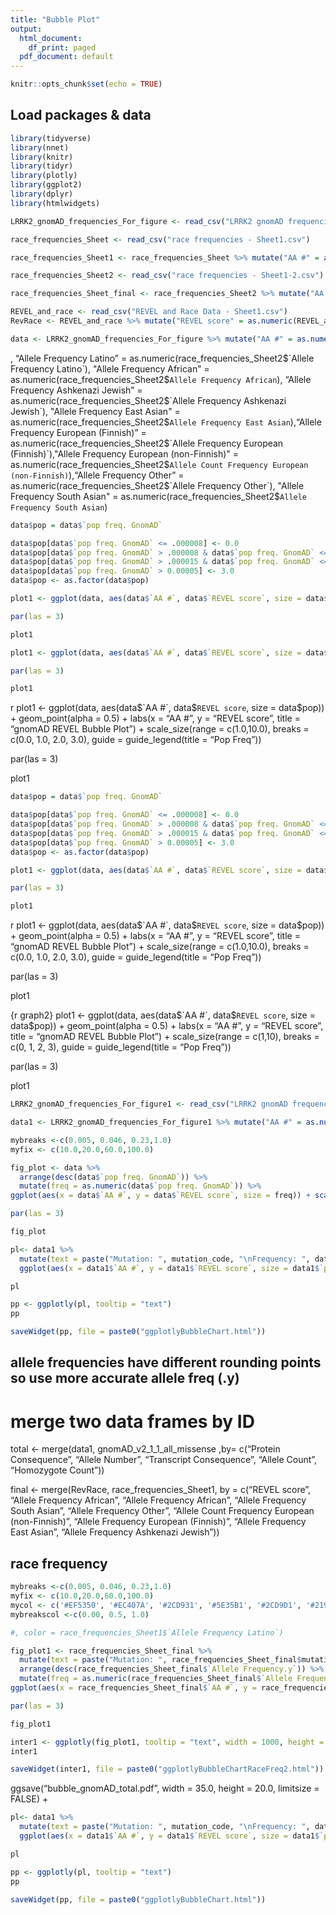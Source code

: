 ```yaml
---
title: "Bubble Plot"
output:
  html_document:
    df_print: paged
  pdf_document: default
---
```


```r
knitr::opts_chunk$set(echo = TRUE)
```

## Load packages & data

```r
library(tidyverse)
library(nnet)
library(knitr)
library(tidyr)
library(plotly)
library(ggplot2)
library(dplyr)
library(htmlwidgets)
```

```r
LRRK2_gnomAD_frequencies_For_figure <- read_csv("LRRK2 gnomAD frequencies - For figure.csv")

race_frequencies_Sheet <- read_csv("race frequencies - Sheet1.csv")

race_frequencies_Sheet1 <- race_frequencies_Sheet %>% mutate("AA #" = as.numeric(race_frequencies_Sheet$`AA #`), "REVEL score" = as.numeric(race_frequencies_Sheet$`REVEL score`), "Allele Frequency Latino" = as.numeric(race_frequencies_Sheet$`Allele Frequency Latino`))

race_frequencies_Sheet2 <- read_csv("race frequencies - Sheet1-2.csv")

race_frequencies_Sheet_final <- race_frequencies_Sheet2 %>% mutate("AA #" = as.numeric(race_frequencies_Sheet2$`AA #`), "REVEL score" = as.numeric(race_frequencies_Sheet2$`REVEL`))

REVEL_and_race <- read_csv("REVEL and Race Data - Sheet1.csv")
RevRace <- REVEL_and_race %>% mutate("REVEL score" = as.numeric(REVEL_and_race$`REVEL`), "Allele Frequency Latino" = as.numeric(REVEL_and_race$`Allele Frequency Latino`), "Allele Frequency African" = as.numeric(REVEL_and_race$`Allele Frequency African`), "Allele Frequency Ashkenazi Jewish" = as.numeric(REVEL_and_race$`Allele Frequency Ashkenazi Jewish`), "Allele Frequency East Asian" = as.numeric(REVEL_and_race$`Allele Frequency East Asian`),"Allele Frequency European (Finnish)" = as.numeric(REVEL_and_race$`Allele Frequency European (Finnish)`),"Allele Count Frequency European (non-Finnish)" = as.numeric(REVEL_and_race$`Allele Count Frequency European (non-Finnish)`),"Allele Frequency Other" = as.numeric(REVEL_and_race$`Allele Frequency Other`), "Allele Frequency South Asian" = as.numeric(REVEL_and_race$`Allele Frequency South Asian`))

data <- LRRK2_gnomAD_frequencies_For_figure %>% mutate("AA #" = as.numeric(LRRK2_gnomAD_frequencies_For_figure$`AA #`), "REVEL score" = as.numeric(LRRK2_gnomAD_frequencies_For_figure$`REVEL score`), Model = rownames(data))
```

, "Allele Frequency Latino" = as.numeric(race_frequencies_Sheet2$`Allele Frequency Latino`), "Allele Frequency African" = as.numeric(race_frequencies_Sheet2$`Allele Frequency African`), "Allele Frequency Ashkenazi Jewish" = as.numeric(race_frequencies_Sheet2$`Allele Frequency Ashkenazi Jewish`), "Allele Frequency East Asian" = as.numeric(race_frequencies_Sheet2$`Allele Frequency East Asian`),"Allele Frequency European (Finnish)" = as.numeric(race_frequencies_Sheet2$`Allele Frequency European (Finnish)`),"Allele Frequency European (non-Finnish)" = as.numeric(race_frequencies_Sheet2$`Allele Count Frequency European (non-Finnish)`),"Allele Frequency Other" = as.numeric(race_frequencies_Sheet2$`Allele Frequency Other`), "Allele Frequency South Asian" = as.numeric(race_frequencies_Sheet2$`Allele Frequency South Asian`)
```r
data$pop = data$`pop freq. GnomAD`

data$pop[data$`pop freq. GnomAD` <= .000008] <- 0.0
data$pop[data$`pop freq. GnomAD` > .000008 & data$`pop freq. GnomAD` <= .000015] <- 1.0
data$pop[data$`pop freq. GnomAD` > .000015 & data$`pop freq. GnomAD` <= 0.00005] <- 2.0
data$pop[data$`pop freq. GnomAD` > 0.00005] <- 3.0
data$pop <- as.factor(data$pop)
```

```r
plot1 <- ggplot(data, aes(data$`AA #`, data$`REVEL score`, size = data$`pop freq. GnomAD`))  + geom_point(alpha = 0.5) + labs(x = "AA #", y = "REVEL score", title = "gnomAD REVEL Bubble Plot")  + scale_size(range = c(.1,25), breaks = c(.000008, .000015, 0.00005, 0.0001), guide = guide_legend(title = "Pop Freq"))

par(las = 3)

plot1
```
```r
plot1 <- ggplot(data, aes(data$`AA #`, data$`REVEL score`, size = data$`pop freq. GnomAD`))  + geom_point(alpha = 0.5) + labs(x = "AA #", y = "REVEL score", title = "gnomAD REVEL Bubble Plot")  + scale_size_binned(range = c(.1,10), breaks = c(.000008, .000015, 0.00005, 0.0001), guide = guide_legend(title = "Pop Freq"))

par(las = 3)

plot1
```

{r graph1}
plot1 <- ggplot(data, aes(data$`AA #`, data$`REVEL score`, size = data$pop))  + geom_point(alpha = 0.5) + labs(x = "AA #", y = "REVEL score", title = "gnomAD REVEL Bubble Plot") + scale_size(range = c(1.0,10.0), breaks = c(0.0, 1.0, 2.0, 3.0), guide = guide_legend(title = "Pop Freq"))

par(las = 3)

plot1


```r
data$pop = data$`pop freq. GnomAD`

data$pop[data$`pop freq. GnomAD` <= .000008] <- 0.0
data$pop[data$`pop freq. GnomAD` > .000008 & data$`pop freq. GnomAD` <= .000015] <- 1.0
data$pop[data$`pop freq. GnomAD` > .000015 & data$`pop freq. GnomAD` <= 0.00005] <- 2.0
data$pop[data$`pop freq. GnomAD` > 0.00005] <- 3.0
data$pop <- as.factor(data$pop)
```

```r
plot1 <- ggplot(data, aes(data$`AA #`, data$`REVEL score`, size = data$`pop freq. GnomAD`))  + geom_point(alpha = 0.5) + labs(x = "AA #", y = "REVEL score", title = "gnomAD REVEL Bubble Plot")  + scale_size(range = c(.1,25), breaks = c(.000008, .000015, 0.00005, 0.0001), guide = guide_legend(title = "Pop Freq"))

par(las = 3)

plot1
```

{r graph1}
plot1 <- ggplot(data, aes(data$`AA #`, data$`REVEL score`, size = data$pop))  + geom_point(alpha = 0.5) + labs(x = "AA #", y = "REVEL score", title = "gnomAD REVEL Bubble Plot") + scale_size(range = c(1.0,10.0), breaks = c(0.0, 1.0, 2.0, 3.0), guide = guide_legend(title = "Pop Freq"))

par(las = 3)

plot1



{r graph2}
plot1 <- ggplot(data, aes(data$`AA #`, data$`REVEL score`, size = data$pop))  + geom_point(alpha = 0.5) + labs(x = "AA #", y = "REVEL score", title = "gnomAD REVEL Bubble Plot") + scale_size(range = c(1,10), breaks = c(0, 1, 2, 3), guide = guide_legend(title = "Pop Freq"))

par(las = 3)

plot1

```r
LRRK2_gnomAD_frequencies_For_figure1 <- read_csv("LRRK2 gnomAD frequencies - Sheet1.csv")

data1 <- LRRK2_gnomAD_frequencies_For_figure1 %>% mutate("AA #" = as.numeric(LRRK2_gnomAD_frequencies_For_figure1$`AA position`), "REVEL score" = as.numeric(LRRK2_gnomAD_frequencies_For_figure1$`REVEL`), Model = rownames(data))
```






```r
mybreaks <-c(0.005, 0.046, 0.23,1.0)
myfix <- c(10.0,20.0,60.0,100.0)

fig_plot <- data %>%
  arrange(desc(data$`pop freq. GnomAD`)) %>%
  mutate(freq = as.numeric(data$`pop freq. GnomAD`)) %>%
ggplot(aes(x = data$`AA #`, y = data$`REVEL score`, size = freq)) + scale_size(range = c(10,80.0), breaks = mybreaks, name = "Frequency") + geom_point(alpha = 0.5) + scale_y_continuous(name = "REVEL score", limits = c(0,1)) + scale_x_continuous(name = "Amino Acid Number", limits = c(0,2527)) + theme(legend.title = element_text(size = 20), legend.text = element_text(size = 20)) + xlab("Amino Acid Number") + labs(title = "gnnomAD AA vs. REVEL with Freq") + ggsave("bubble_gnomAD.pdf", width = 35.0, height = 20.0, limitsize = FALSE)

par(las = 3)

fig_plot
```


```r
pl<- data1 %>%
  mutate(text = paste("Mutation: ", mutation_code, "\nFrequency: ", data1$`pop freq. GnomAD`, "\nREVEL score: ", REVEL, sep = "")) %>%
  ggplot(aes(x = data1$`AA #`, y = data1$`REVEL score`, size = data1$`pop freq. GnomAD`, text = text)) + scale_size(range = c(3.0,80.0), breaks = mybreaks, name = "Frequency") + scale_y_continuous(name = "REVEL score", limits = c(0,1)) + scale_x_continuous(name = "Amino Acid Number", limits = c(0,2527)) + theme(legend.title = element_text(size = 20), legend.text = element_text(size = 20)) + xlab("Amino Acid Number") + labs(title = "gnnomAD AA vs. REVEL with Freq") + geom_point(alpha = 0.5) + ggsave("bubble.pdf", width = 25, height = 15, limitsize = FALSE)

pl

pp <- ggplotly(pl, tooltip = "text")
pp

saveWidget(pp, file = paste0("ggplotlyBubbleChart.html"))


```


## allele frequencies have different rounding points so use more accurate allele freq (.y)
# merge two data frames by ID
total <- merge(data1, gnomAD_v2_1_1_all_missense ,by= c("Protein Consequence", "Allele Number", "Transcript Consequence", "Allele Count", "Homozygote Count"))

final <- merge(RevRace, race_frequencies_Sheet1, by = c("REVEL score", "Allele Frequency African", "Allele Frequency African", "Allele Frequency South Asian", "Allele Frequency Other", "Allele Count Frequency European (non-Finnish)", "Allele Frequency European (Finnish)", "Allele Frequency East Asian", "Allele Frequency Ashkenazi Jewish"))




## race frequency


```r
mybreaks <-c(0.005, 0.046, 0.23,1.0)
myfix <- c(10.0,20.0,60.0,100.0)
mycol <- c('#EF5350', '#EC407A', '#2CD931', '#5E35B1', '#2CD9D1', '#2196F3', '#263238', '#00796B', '#FBC02D')
mybreakscol <-c(0.00, 0.5, 1.0)

#, color = race_frequencies_Sheet1$`Allele Frequency Latino`)

fig_plot1 <- race_frequencies_Sheet_final %>%
  mutate(text = paste("Mutation: ", race_frequencies_Sheet_final$mutation_code, "\nFrequency: ", race_frequencies_Sheet_final$`pop freq. GnomAD`, "\nREVEL score: ", race_frequencies_Sheet_final$REVEL,"\nRace: ", race_frequencies_Sheet_final$Race, sep = "")) %>%
  arrange(desc(race_frequencies_Sheet_final$`Allele Frequency.y`)) %>%
  mutate(freq = as.numeric(race_frequencies_Sheet_final$`Allele Frequency.y`)) %>%
ggplot(aes(x = race_frequencies_Sheet_final$`AA #`, y = race_frequencies_Sheet_final$`REVEL score`, size = freq, color = race_frequencies_Sheet_final$`Race`, text = text)) + scale_size(range = c(3.0,80.0), breaks = mybreaks, name = "Frequency") + scale_y_continuous(name = "REVEL score", limits = c(0,1)) + scale_x_continuous(name = "Amino Acid Number", limits = c(0,2527)) + scale_color_manual(values = mycol, name = "Race") + theme(legend.title = element_text(size = 15), legend.text = element_text(size = 15)) + xlab("Amino Acid Number") + labs(title = "gnomAD AA vs. REVEL with Freq")+geom_point(alpha = 0.5) + ggsave("bubble_race_frequency.pdf", width = 25, height = 15, limitsize = FALSE)

par(las = 3)

fig_plot1
```

```r
  
inter1 <- ggplotly(fig_plot1, tooltip = "text", width = 1000, height = 500)
inter1

saveWidget(inter1, file = paste0("ggplotlyBubbleChartRaceFreq2.html"))

```





 ggsave("bubble_gnomAD_total.pdf", width = 35.0, height = 20.0, limitsize = FALSE) + 

```r
pl<- data1 %>%
  mutate(text = paste("Mutation: ", mutation_code, "\nFrequency: ", data1$`pop freq. GnomAD`, "\nREVEL score: ", REVEL, sep = "")) %>%
  ggplot(aes(x = data1$`AA #`, y = data1$`REVEL score`, size = data1$`pop freq. GnomAD`, text = text)) + scale_size(range = c(3.0,80.0), breaks = mybreaks, name = "Frequency") + scale_y_continuous(name = "REVEL score", limits = c(0,1)) + scale_x_continuous(name = "Amino Acid Number", limits = c(0,2527)) + theme(legend.title = element_text(size = 20), legend.text = element_text(size = 20)) + xlab("Amino Acid Number") + labs(title = "gnnomAD AA vs. REVEL with Freq") + geom_point(alpha = 0.5)

pl

pp <- ggplotly(pl, tooltip = "text")
pp

saveWidget(pp, file = paste0("ggplotlyBubbleChart.html"))


```


